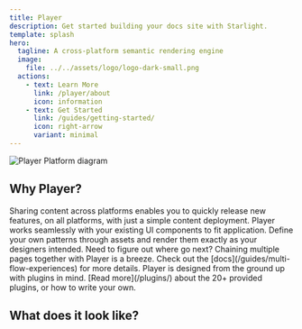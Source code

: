 ```yaml
---
title: Player
description: Get started building your docs site with Starlight.
template: splash
hero:
  tagline: A cross-platform semantic rendering engine
  image:
    file: ../../assets/logo/logo-dark-small.png
  actions:
    - text: Learn More
      link: /player/about
      icon: information
    - text: Get Started
      link: /guides/getting-started/
      icon: right-arrow
      variant: minimal
---
```



<Image
  darkModeInvert
  alt="Player Platform diagram"
  src={playerPlatformDiagram}
/>

## Why Player?

<CardGrid>
  <Card title="Write once, render everywhere" icon="pen">
    Sharing content across platforms enables you to quickly release new
    features, on all platforms, with just a simple content deployment.
  </Card>
  <Card title="Bring your own design system" icon="puzzle">
    Player works seamlessly with your existing UI components to fit application.
    Define your own patterns through assets and render them exactly as your
    designers intended.
  </Card>
  <Card title="Server Driven Navigation" icon="random">
    Need to figure out where go next? Chaining multiple pages together with
    Player is a breeze. Check out the [docs](/guides/multi-flow-experiences) for
    more details.
  </Card>
  <Card title="Plugin Ready" icon="setting">
    Player is designed from the ground up with plugins in mind. [Read
    more](/plugins/) about the 20+ provided plugins, or how to write your own.
  </Card>
</CardGrid>

## What does it look like?

<PlayerPreview />
